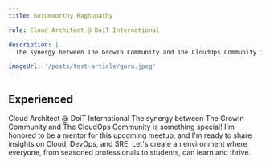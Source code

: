 ```yaml
---
title: Gurumoorthy Raghupathy

role: Cloud Architect @ DoiT International 

description: |
  The synergy between The GrowIn Community and The CloudOps Community is something special! I'm honored to be a mentor for this upcoming meetup, and I'm ready to share insights on Cloud, DevOps, and SRE. Let's create an environment where everyone, from seasoned professionals to students, can learn and thrive.

imageUrl: '/posts/test-article/guru.jpeg'
---
```


## Experienced

Cloud Architect @ DoiT International 
The synergy between The GrowIn Community and The CloudOps Community is something special! I'm honored to be a mentor for this upcoming meetup, and I'm ready to share insights on Cloud, DevOps, and SRE. Let's create an environment where everyone, from seasoned professionals to students, can learn and thrive.

